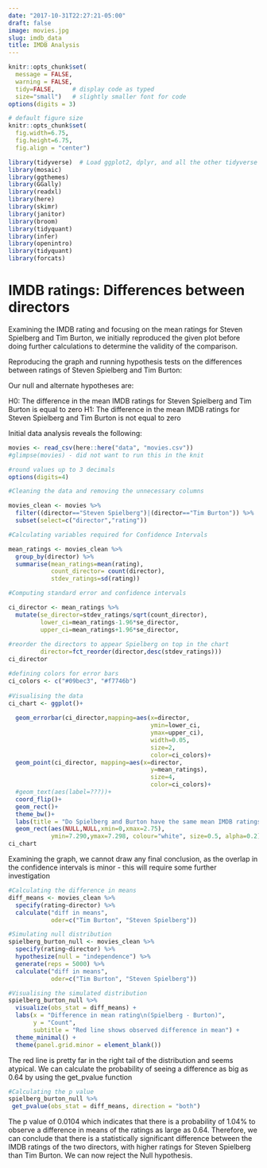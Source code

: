 ```yaml
---
date: "2017-10-31T22:27:21-05:00"
draft: false
image: movies.jpg
slug: imdb_data
title: IMDB Analysis
---
```


```r
knitr::opts_chunk$set(
  message = FALSE, 
  warning = FALSE, 
  tidy=FALSE,     # display code as typed
  size="small")   # slightly smaller font for code
options(digits = 3)

# default figure size
knitr::opts_chunk$set(
  fig.width=6.75, 
  fig.height=6.75,
  fig.align = "center")
```


```r
library(tidyverse)  # Load ggplot2, dplyr, and all the other tidyverse packages
library(mosaic)
library(ggthemes)
library(GGally)
library(readxl)
library(here)
library(skimr)
library(janitor)
library(broom)
library(tidyquant)
library(infer)
library(openintro)
library(tidyquant)
library(forcats)
```



# IMDB ratings: Differences between directors

Examining the IMDB rating and focusing on the mean ratings for Steven Spielberg and Tim Burton, we initially reproduced the given plot before doing further calculations to determine the validity of the comparison.

Reproducing the graph and running hypothesis tests on the differences between ratings of Steven Spielberg and Tim Burton: 

Our null and alternate hypotheses are:

H0: The difference in the mean IMDB ratings for Steven Spielberg and Tim Burton is equal to zero
H1: The difference in the mean IMDB ratings for Steven Spielberg and Tim Burton is not equal to zero

Initial data analysis reveals the following:

```r
movies <- read_csv(here::here("data", "movies.csv"))
#glimpse(movies) - did not want to run this in the knit

#round values up to 3 decimals
options(digits=4)

#Cleaning the data and removing the unnecessary columns 

movies_clean <- movies %>% 
  filter((director=="Steven Spielberg")|(director=="Tim Burton")) %>% 
  subset(select=c("director","rating"))

#Calculating variables required for Confidence Intervals

mean_ratings <- movies_clean %>% 
  group_by(director) %>% 
  summarise(mean_ratings=mean(rating),
            count_director= count(director),
            stdev_ratings=sd(rating)) 

#Computing standard error and confidence intervals

ci_director <- mean_ratings %>% 
  mutate(se_director=stdev_ratings/sqrt(count_director),
         lower_ci=mean_ratings-1.96*se_director,
         upper_ci=mean_ratings+1.96*se_director,
         
#reorder the directors to appear Spielberg on top in the chart
         director=fct_reorder(director,desc(stdev_ratings)))
ci_director

#defining colors for error bars
ci_colors <- c("#09bec3", "#f7746b")
  
#Visualising the data
ci_chart <- ggplot()+
                    
  geom_errorbar(ci_director,mapping=aes(x=director, 
                                        ymin=lower_ci, 
                                        ymax=upper_ci),
                                        width=0.05,
                                        size=2,
                                        color=ci_colors)+
  geom_point(ci_director, mapping=aes(x=director,
                                        y=mean_ratings),
                                        size=4,
                                        color=ci_colors)+
  #geom_text(aes(label=???))+
  coord_flip()+
  geom_rect()+
  theme_bw()+
  labs(title = "Do Spielberg and Burton have the same mean IMDB ratings?",subtitle = "95% Confidence intervals overlap",x="",y="Mean IMDB Rating")+
  geom_rect(aes(NULL,NULL,xmin=0,xmax=2.75),
            ymin=7.290,ymax=7.298, colour="white", size=0.5, alpha=0.2)
ci_chart
```

Examining the graph, we cannot draw any final conclusion, as the overlap in the confidence intervals is minor - this will require some further investigation

```r
#Calculating the difference in means
diff_means <- movies_clean %>% 
  specify(rating~director) %>% 
  calculate("diff in means",
            oder=c("Tim Burton", "Steven Spielberg"))

#Simulating null distribution
spielberg_burton_null <- movies_clean %>% 
  specify(rating~director) %>% 
  hypothesize(null = "independence") %>% 
  generate(reps = 5000) %>% 
  calculate("diff in means",
            oder=c("Tim Burton", "Steven Spielberg"))

#Visualising the simulated distribution 
spielberg_burton_null %>% 
  visualize(obs_stat = diff_means) + 
  labs(x = "Difference in mean rating\n(Spielberg - Burton)",
       y = "Count",
       subtitle = "Red line shows observed difference in mean") +
  theme_minimal() +
  theme(panel.grid.minor = element_blank())
```

The red line is pretty far in the right tail of the distribution and seems atypical. We can calculate the probability of seeing a difference as big as 0.64 by using the get_pvalue function

```r

#Calculating the p value
spielberg_burton_null %>% 
 get_pvalue(obs_stat = diff_means, direction = "both")

```

The p value of 0.0104 which indicates that there is a probability of 1.04% to observe a difference in means of the ratings as large as 0.64. 
Therefore, we can conclude that there is a statistically significant difference between the IMDB ratings of the two directors, with higher ratings for Steven Spielberg than Tim Burton. We can now reject the Null hypothesis.